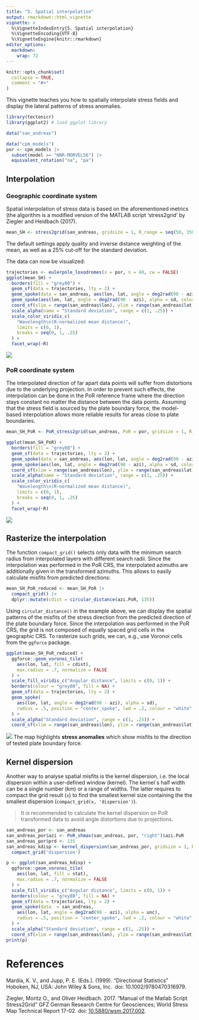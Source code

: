```yaml
---
title: "5. Spatial interpolation"
output: rmarkdown::html_vignette
vignette: >
  %\VignetteIndexEntry{5. Spatial interpolation}
  %\VignetteEncoding{UTF-8}
  %\VignetteEngine{knitr::rmarkdown}
editor_options: 
  markdown: 
    wrap: 72
---
```


```r
knitr::opts_chunk$set(
  collapse = TRUE,
  comment = "#>"
)
```

This vignette teaches you how to spatially interpolate stress fields and 
display the lateral patterns of stress anomalies.

```r
library(tectonicr)
library(ggplot2) # load ggplot library
```

```r
data("san_andreas")

data("cpm_models")
por <- cpm_models |>
  subset(model == "NNR-MORVEL56") |>
  equivalent_rotation("na", "pa")
```


## Interpolation
### Geographic coordinate system
Spatial interpolation of stress data is based on the aforementioned metrics (the
algorithm is a modified version of the MATLAB script 'stress2grid' by Ziegler 
and Heidbach (2017).

```r
mean_SH <- stress2grid(san_andreas, gridsize = 1, R_range = seq(50, 350, 100))
```

The default settings apply quality and inverse distance weighting of the mean, 
as well as a 25% cut-off for the standard deviation. 

The data can now be visualized:  
```r
trajectories <- eulerpole_loxodromes(x = por, n = 40, cw = FALSE)
ggplot(mean_SH) +
  borders(fill = "grey80") +
  geom_sf(data = trajectories, lty = 2) +
  geom_spoke(data = san_andreas, aes(lon, lat, angle = deg2rad(90 - azi)), radius = .5, color = "grey30", position = "center_spoke") +
  geom_spoke(aes(lon, lat, angle = deg2rad(90 - azi), alpha = sd, color = mdr), radius = 1, position = "center_spoke", lwd = 1) +
  coord_sf(xlim = range(san_andreas$lon), ylim = range(san_andreas$lat)) +
  scale_alpha(name = "Standard deviation", range = c(1, .25)) +
  scale_color_viridis_c(
    "Wavelength\n(R-normalized mean distance)",
    limits = c(0, 1),
    breaks = seq(0, 1, .25)
  ) +
  facet_wrap(~R)
```
![](interpolation.png)

### PoR coordinate system

The interpolated direction of far apart data points will suffer from distortions
due to the underlying projection. In order to prevent such effects, the 
interpolation can be done in the PoR reference frame where the direction stays 
constant no matter the distance between the data points. Assuming that the 
stress field is sourced by the plate boundary force, the model-based 
interpolation allows more reliable results for areas close to plate boundaries.

```r
mean_SH_PoR <- PoR_stress2grid(san_andreas, PoR = por, gridsize = 1, R_range = seq(50, 350, 100))
```

```r
ggplot(mean_SH_PoR) +
  borders(fill = "grey80") +
  geom_sf(data = trajectories, lty = 2) +
  geom_spoke(data = san_andreas, aes(lon, lat, angle = deg2rad(90 - azi)), radius = .5, color = "grey30", position = "center_spoke") +
  geom_spoke(aes(lon, lat, angle = deg2rad(90 - azi), alpha = sd, color = mdr), radius = 1, position = "center_spoke", lwd = 1) +
  coord_sf(xlim = range(san_andreas$lon), ylim = range(san_andreas$lat)) +
  scale_alpha(name = "Standard deviation", range = c(1, .25)) +
  scale_color_viridis_c(
    "Wavelength\n(R-normalized mean distance)",
    limits = c(0, 1),
    breaks = seq(0, 1, .25)
  ) +
  facet_wrap(~R)
```
![](interpolation_PoR.png)

## Rasterize the interpolation

The function `compact_grid()` selects only data with the minimum search radius 
from interpolated layers with different search radii. Since the interpolation 
was performed in the PoR CRS, the interpolated azimuths are additionally given 
in the transformed azimuths. This allows to easily calculate misfits from 
predicted directions:

```r
mean_SH_PoR_reduced <- mean_SH_PoR |>
  compact_grid() |>
  dplyr::mutate(cdist = circular_distance(azi.PoR, 135))
```

Using `circular_distance()` in the example above, we can display the spatial 
patterns of the misfits of the stress direction from the predicted direction of 
the plate boundary force. Since the interpolation was performed in the PoR CRS, 
the grid is not composed of equally spaced grid cells in the geographic CRS. To 
rasterize such grids, we can, e.g., use Voronoi cells from the `ggforce` 
package.

```r
ggplot(mean_SH_PoR_reduced) +
  ggforce::geom_voronoi_tile(
    aes(lon, lat, fill = cdist),
    max.radius = .7, normalize = FALSE
  ) +
  scale_fill_viridis_c("Angular distance", limits = c(0, 1)) +
  borders(colour = "grey80", fill = NA) +
  geom_sf(data = trajectories, lty = 2) +
  geom_spoke(
    aes(lon, lat, angle = deg2rad(90 - azi), alpha = sd),
    radius = .5, position = "center_spoke", lwd = .2, colour = "white"
  ) +
  scale_alpha("Standard deviation", range = c(1, .25)) +
  coord_sf(xlim = range(san_andreas$lon), ylim = range(san_andreas$lat))
```
![](interpolation_voronoi.png)
The map highlights **stress anomalies** which show misfits to the direction of 
tested plate boundary force.

## Kernel dispersion

Another way to analyse spatial misfits is the kernel dispersion, i.e. the
local dispersion within a user-defined window (kernel). The kernel´s half width 
can be a single number (km) or a range of widths. The latter requires to compact
the grid result (`x`) to find the smallest kernel size containing the the smallest 
dispersion (`compact_grid(x, 'dispersion')`).

> It is recommended to calculate the kernel dispersion on PoR transformed data to 
avoid angle distortions due to projections.

```r
san_andreas_por <- san_andreas 
san_andreas_por$azi <- PoR_shmax(san_andreas, por, "right")$azi.PoR
san_andreas_por$prd <- 135
san_andreas_kdisp <- kernel_dispersion(san_andreas_por, gridsize = 1, R_range = seq(50, 350, 100)) |> 
  compact_grid('dispersion')

p <- ggplot(san_andreas_kdisp) +
  ggforce::geom_voronoi_tile(
    aes(lon, lat, fill = stat),
    max.radius = .7, normalize = FALSE
  ) +
  scale_fill_viridis_c("Angular distance", limits = c(0, 1)) +
  borders(colour = "grey80", fill = NA) +
  geom_sf(data = trajectories, lty = 2) +
  geom_spoke(data  = san_andreas,
    aes(lon, lat, angle = deg2rad(90 - azi), alpha = unc),
    radius = .5, position = "center_spoke", lwd = .2, colour = "white"
  ) +
  scale_alpha("Standard deviation", range = c(1, .25)) +
  coord_sf(xlim = range(san_andreas$lon), ylim = range(san_andreas$lat))
print(p)
```


# References
Mardia, K. V., and Jupp, P. E. (Eds.). (1999). "Directional Statistics" 
Hoboken, NJ, USA: John Wiley & Sons, Inc. 
doi: 10.1002/9780470316979.
<!--doi: [10.1002/9780470316979](https://doi.org/10.1002/9780470316979).-->

Ziegler, Moritz O., and Oliver Heidbach. 2017. “Manual of the Matlab Script Stress2Grid” 
GFZ German Research Centre for Geosciences; World Stress Map Technical Report 17-02. 
doi: [10.5880/wsm.2017.002](https://doi.org/10.5880/wsm.2017.002). 
